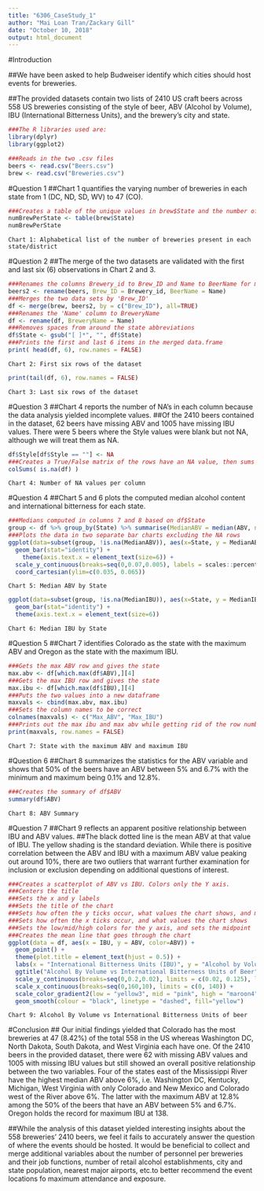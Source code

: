 ```yaml
---
title: "6306_CaseStudy_1"
author: "Mai Loan Tran/Zackary Gill"
date: "October 10, 2018"
output: html_document
---
```


#Introduction

##We have been asked to help Budweiser identify which cities should host events for breweries.

##The provided datasets contain two lists of 2410 US craft beers across 558 US breweries consisting of the style of beer, ABV (Alcohol by Volume), IBU (International Bitterness Units), and the brewery's city and state.


```r
###The R libraries used are:
library(dplyr)
library(ggplot2)

###Reads in the two .csv files
beers <- read.csv("Beers.csv")
brew <- read.csv("Breweries.csv")
```

#Question 1 
##Chart 1 quantifies the varying number of breweries in each state from 1 (DC, ND, SD, WV) to 47 (CO).
```r
###Creates a table of the unique values in brew$State and the number of occurances for that value
numBrewPerState <- table(brew$State)
numBrewPerState
```
```Chart 1: Alphabetical list of the number of breweries present in each state/district```

#Question 2 
##The merge of the two datasets are validated with the first and last six (6) observations in Chart 2 and 3.
```r

###Renames the columns Brewery_id to Brew_ID and Name to BeerName for merging
beers2 <- rename(beers, Brew_ID = Brewery_id, BeerName = Name)
###Merges the two data sets by 'Brew_ID'
df <- merge(brew, beers2, by = c("Brew_ID"), all=TRUE)
###Renames the 'Name' column to BreweryName
df <- rename(df, BreweryName = Name)
###Removes spaces from around the state abbreviations
df$State <- gsub("[ ]*", "", df$State)
###Prints the first and last 6 items in the merged data.frame
print( head(df, 6), row.names = FALSE)
```
```Chart 2: First six rows of the dataset```
```r
print(tail(df, 6), row.names = FALSE)
```
```Chart 3: Last six rows of the dataset```

#Question 3 
##Chart 4 reports the number of NA's in each column because the data analysis yielded incomplete values. 
##Of the 2410 beers contained in the dataset, 62 beers have missing ABV and 1005 have missing IBU values. There were 5 beers where the Style values were blank but not NA, although we will treat them as NA.
```r
df$Style[df$Style == ""] <- NA
###Creates a True/False matrix of the rows have an NA value, then sums up the number
colSums( is.na(df) )
```
```Chart 4: Number of NA values per column```

#Question 4 
##Chart 5 and 6 plots the computed median alcohol content and international bitterness for each state.
```r
###Medians computed in columns 7 and 8 based on df$State
group <- df %>% group_by(State) %>% summarise(MedianABV = median(ABV, na.rm=T), MedianIBU = median(IBU, na.rm=T)) %>% as.data.frame()
###Plots the data in two separate bar charts excluding the NA rows
ggplot(data=subset(group, !is.na(MedianABV)), aes(x=State, y = MedianABV) ) + 
  geom_bar(stat="identity") +
    theme(axis.text.x = element_text(size=6)) +
  scale_y_continuous(breaks=seq(0,0.07,0.005), labels = scales::percent) +
  coord_cartesian(ylim=c(0.035, 0.065))
```
```Chart 5: Median ABV by State```
```r
ggplot(data=subset(group, !is.na(MedianIBU)), aes(x=State, y = MedianIBU) ) + 
  geom_bar(stat="identity") +
  theme(axis.text.x = element_text(size=6))
```
```Chart 6: Median IBU by State```

#Question 5 
##Chart 7 identifies Colorado as the state with the maximum ABV and Oregon as the state with the maximum IBU.
```r
###Gets the max ABV row and gives the state
max.abv <- df[which.max(df$ABV),][4]
###Gets the max IBU row and gives the state
max.ibu <- df[which.max(df$IBU),][4]
###Puts the two values into a new dataframe
maxvals <- cbind(max.abv, max.ibu)
###Sets the column names to be correct
colnames(maxvals) <- c("Max_ABV", "Max_IBU")
###Prints out the max ibu and max abv while getting rid of the row numbers
print(maxvals, row.names = FALSE)
```
```Chart 7: State with the maximum ABV and maximum IBU```

#Question 6 
##Chart 8 summarizes the statistics for the ABV variable and shows that 50% of the beers have an ABV between 5% and 6.7% with the minimum and maximum being 0.1% and 12.8%.
```r
###Creates the summary of df$ABV
summary(df$ABV)
```
```Chart 8: ABV Summary```

#Question 7 
##Chart 9 reflects an apparent positive relationship between IBU and ABV values.
##The black dotted line is the mean ABV at that value of IBU. The yellow shading is the standard deviation. While there is positive correlation between the ABV and IBU with a maximum ABV value peaking out around 10%, there are two outliers that warrant further examination for inclusion or exclusion depending on additional questions of interest.
```r
###Creates a scatterplot of ABV vs IBU. Colors only the Y axis.
###Centers the title
###Sets the x and y labels
###Sets the title of the chart
###Sets how often the y ticks occur, what values the chart shows, and makes the labels a %
###Sets how often the x ticks occur, and what values the chart shows
###Sets the low/mid/high colors for the y axis, and sets the midpoint
###Creates the mean line that goes through the chart
ggplot(data = df, aes(x = IBU, y = ABV, color=ABV)) +
  geom_point() +
  theme(plot.title = element_text(hjust = 0.5)) +
  labs(x = "International Bitterness Units (IBU)", y = "Alcohol by Volume (ABV)") +
  ggtitle("Alcohol By Volume vs International Bitterness Units of Beer") +
  scale_y_continuous(breaks=seq(0,0.2,0.02), limits = c(0.02, 0.125), labels = scales::percent) +
  scale_x_continuous(breaks=seq(0,160,10), limits = c(0, 140)) +
  scale_color_gradient2(low = "yellow3", mid = "pink", high = "maroon4", midpoint = 0.056, space = "Lab") +
  geom_smooth(colour = "black", linetype = "dashed", fill="yellow")
```
```Chart 9: Alcohol By Volume vs International Bitterness Units of beer```

#Conclusion
## Our initial findings yielded that Colorado has the most breweries at 47 (8.42%) of the total 558 in the US whereas Washington DC, North Dakota, South Dakota, and West Virginia each have one. Of the 2410 beers in the provided dataset, there were 62 with missing ABV values and 1005 with missing IBU values but still showed an overall positive relationship between the two variables. Four of the states east of the Mississippi River have the highest median ABV above 6%, i.e. Washington DC, Kentucky, Michigan, West Virginia with only Colorado and New Mexico and Colorado west of the River above 6%. The latter with the maximum ABV at 12.8% among the 50% of the beers that have an ABV between 5% and 6.7%. Oregon holds the record for maximum IBU at 138.

##While the analysis of this dataset yielded interesting insights about the 558 breweries' 2410 beers, we feel it fails to accurately answer the question of where the events should be hosted. It would be beneficial to collect and merge additional variables about the number of personnel per breweries and their job functions, number of retail alcohol establishments, city and state population, nearest major airports, etc.to better recommend the event locations fo maximum attendance and exposure.

